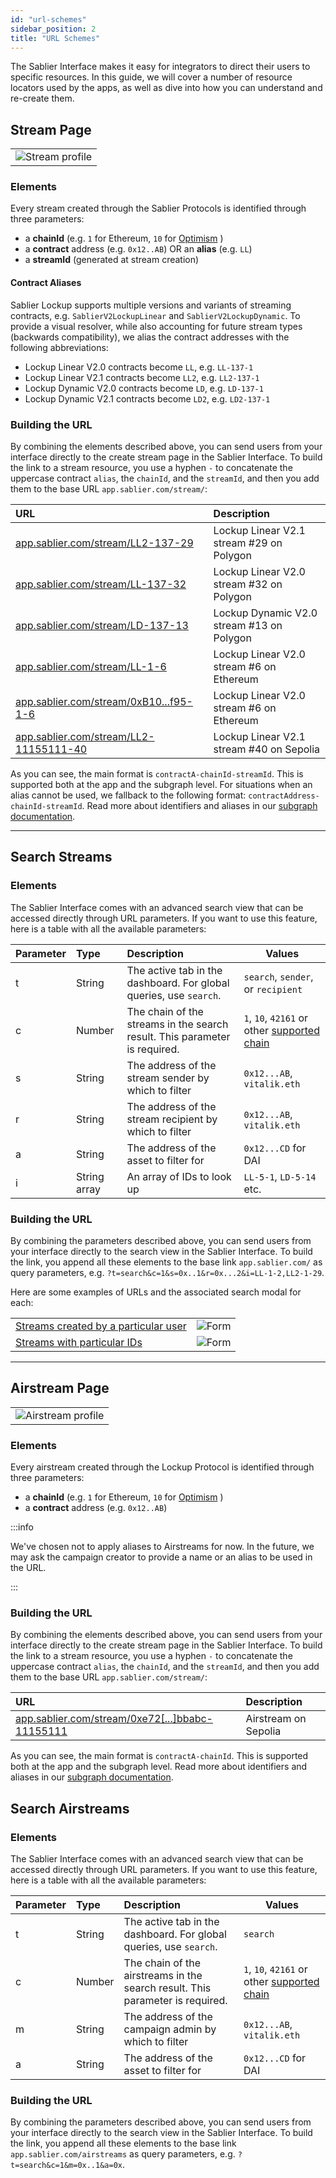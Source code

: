 ```yaml
---
id: "url-schemes"
sidebar_position: 2
title: "URL Schemes"
---
```


The Sablier Interface makes it easy for integrators to direct their users to specific resources. In this guide, we will
cover a number of resource locators used by the apps, as well as dive into how you can understand and re-create them.

## Stream Page

|                                                  |
| ------------------------------------------------ |
| ![Stream profile](/screenshots/stream-share.png) |

### Elements

Every stream created through the Sablier Protocols is identified through three parameters:

- a **chainId** (e.g. `1` for Ethereum, `10` for [Optimism](https://chainlist.org/) )
- a **contract** address (e.g. `0x12..AB`) OR an **alias** (e.g. `LL`)
- a **streamId** (generated at stream creation)

#### Contract Aliases

Sablier Lockup supports multiple versions and variants of streaming contracts, e.g. `SablierV2LockupLinear` and
`SablierV2LockupDynamic`. To provide a visual resolver, while also accounting for future stream types (backwards
compatibility), we alias the contract addresses with the following abbreviations:

- Lockup Linear V2.0 contracts become `LL`, e.g. `LL-137-1`
- Lockup Linear V2.1 contracts become `LL2`, e.g. `LL2-137-1`
- Lockup Dynamic V2.0 contracts become `LD`, e.g. `LD-137-1`
- Lockup Dynamic V2.1 contracts become `LD2`, e.g. `LD2-137-1`

### Building the URL

By combining the elements described above, you can send users from your interface directly to the create stream page in
the Sablier Interface. To build the link to a stream resource, you use a hyphen `-` to concatenate the uppercase
contract `alias`, the `chainId`, and the `streamId`, and then you add them to the base URL `app.sablier.com/stream/`:

| URL                                                                                                                     | Description                               |
| :---------------------------------------------------------------------------------------------------------------------- | :---------------------------------------- |
| [app.sablier.com/stream/LL2-137-29](https://app.sablier.com/stream/LL2-137-29)                                          | Lockup Linear V2.1 stream #29 on Polygon  |
| [app.sablier.com/stream/LL-137-32](https://app.sablier.com/stream/LL-137-32)                                            | Lockup Linear V2.0 stream #32 on Polygon  |
| [app.sablier.com/stream/LD-137-13](https://app.sablier.com/stream/LD-137-13)                                            | Lockup Dynamic V2.0 stream #13 on Polygon |
| [app.sablier.com/stream/LL-1-6](https://app.sablier.com/stream/LL-1-6)                                                  | Lockup Linear V2.0 stream #6 on Ethereum  |
| [app.sablier.com/stream/0xB10...f95-1-6](https://app.sablier.com/stream/0xB10daee1FCF62243aE27776D7a92D39dC8740f95-1-6) | Lockup Linear V2.0 stream #6 on Ethereum  |
| [app.sablier.com/stream/LL2-11155111-40](https://app.sablier.com/stream/LL2-11155111-40)                                | Lockup Linear V2.1 stream #40 on Sepolia  |

As you can see, the main format is `contractA-chainId-streamId`. This is supported both at the app and the subgraph
level. For situations when an alias cannot be used, we fallback to the following format:
`contractAddress-chainId-streamId`. Read more about identifiers and aliases in our
[subgraph documentation](/api/subgraphs/protocol/structure#identifying).

---

## Search Streams

### Elements

The Sablier Interface comes with an advanced search view that can be accessed directly through URL parameters. If you
want to use this feature, here is a table with all the available parameters:

| Parameter | Type         | Description                                                                | Values                                                                    |
| :-------- | :----------- | :------------------------------------------------------------------------- | ------------------------------------------------------------------------- |
| t         | String       | The active tab in the dashboard. For global queries, use `search`.         | `search`, `sender`, or `recipient`                                        |
| c         | Number       | The chain of the streams in the search result. This parameter is required. | `1`, `10`, `42161` or other [supported chain](/guides/lockup/deployments) |
| s         | String       | The address of the stream sender by which to filter                        | `0x12...AB`, `vitalik.eth`                                                |
| r         | String       | The address of the stream recipient by which to filter                     | `0x12...AB`, `vitalik.eth`                                                |
| a         | String       | The address of the asset to filter for                                     | `0x12...CD` for DAI                                                       |
| i         | String array | An array of IDs to look up                                                 | `LL-5-1`, `LD-5-14` etc.                                                  |

### Building the URL

By combining the parameters described above, you can send users from your interface directly to the search view in the
Sablier Interface. To build the link, you append all these elements to the base link `app.sablier.com/` as query
parameters, e.g. `?t=search&c=1&s=0x..1&r=0x...2&i=LL-1-2,LL2-1-29`.

Here are some examples of URLs and the associated search modal for each:

|                                                                                                                            |                                              |
| -------------------------------------------------------------------------------------------------------------------------- | -------------------------------------------- |
| [Streams created by a particular user](https://app.sablier.com/?t=search&c=1&s=0x0aAeF7BbC21c627f14caD904E283e199cA2b72cC) | ![Form](/screenshots/search-with-sender.png) |
| [Streams with particular IDs](https://app.sablier.com/?t=search&c=1&i=LL2-1-2,LL-1-29)                                     | ![Form](/screenshots/search-with-ids.png)    |

---

## Airstream Page

|                                                          |
| -------------------------------------------------------- |
| ![Airstream profile](/screenshots/airstream-profile.png) |

### Elements

Every airstream created through the Lockup Protocol is identified through three parameters:

- a **chainId** (e.g. `1` for Ethereum, `10` for [Optimism](https://chainlist.org/) )
- a **contract** address (e.g. `0x12..AB`)

:::info

We've chosen not to apply aliases to Airstreams for now. In the future, we may ask the campaign creator to provide a
name or an alias to be used in the URL.

:::

### Building the URL

By combining the elements described above, you can send users from your interface directly to the create stream page in
the Sablier Interface. To build the link to a stream resource, you use a hyphen `-` to concatenate the uppercase
contract `alias`, the `chainId`, and the `streamId`, and then you add them to the base URL `app.sablier.com/stream/`:

| URL                                                                                                                                       | Description          |
| :---------------------------------------------------------------------------------------------------------------------------------------- | :------------------- |
| [app.sablier.com/stream/0xe72[...]bbabc-11155111](https://app.sablier.com/airstream/0xe72175dd12ac7efca6b7d12dfc913a5f661bbabc-11155111/) | Airstream on Sepolia |

As you can see, the main format is `contractA-chainId`. This is supported both at the app and the subgraph level. Read
more about identifiers and aliases in our [subgraph documentation](/api/subgraphs/merkle/entities#identifying).

## Search Airstreams

### Elements

The Sablier Interface comes with an advanced search view that can be accessed directly through URL parameters. If you
want to use this feature, here is a table with all the available parameters:

| Parameter | Type   | Description                                                                   | Values                                                                    |
| :-------- | :----- | :---------------------------------------------------------------------------- | ------------------------------------------------------------------------- |
| t         | String | The active tab in the dashboard. For global queries, use `search`.            | `search`                                                                  |
| c         | Number | The chain of the airstreams in the search result. This parameter is required. | `1`, `10`, `42161` or other [supported chain](/guides/lockup/deployments) |
| m         | String | The address of the campaign admin by which to filter                          | `0x12...AB`, `vitalik.eth`                                                |
| a         | String | The address of the asset to filter for                                        | `0x12...CD` for DAI                                                       |

### Building the URL

By combining the parameters described above, you can send users from your interface directly to the search view in the
Sablier Interface. To build the link, you append all these elements to the base link `app.sablier.com/airstreams` as
query parameters, e.g. `?t=search&c=1&m=0x..1&a=0x`.
